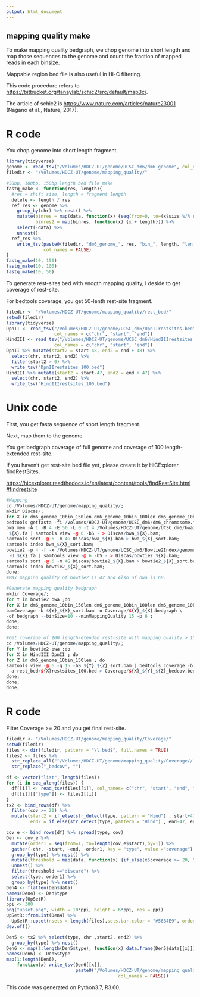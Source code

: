 ```yaml
---
output: html_document
---
```


## mapping quality make
To make mapping quality bedgraph, we chop genome into short length and map those sequences to the genome and count the fraction of mapped reads in each binsize.

Mappable region bed file is also useful in Hi-C filtering.

This code procedure refers to <https://bitbucket.org/tanaylab/schic2/src/default/map3c/>.

The article of schic2 is <https://www.nature.com/articles/nature23001> (Nagano et al., Nature, 2017).

# R code
You chop genome into short length fragment.

```r
library(tidyverse)
genome <- read_tsv("/Volumes/HDCZ-UT/genome/UCSC_dm6/dm6.genome", col_names = c("chr", "size"))
filedir <- "/Volumes/HDCZ-UT/genome/mapping_quality/"

#50bp, 100bp, 150bp length bed file make
fastq_make <- function(res, length){
  #res = shift size, length = fragment length
  delete <- length / res
  ref_res <- genome %>%
    group_by(chr) %>% nest() %>%
    mutate(binres = map(data, function(x) {seq(from=0, to=(x$size %/% res - delete)*res, by = res)}),
           binres2 = map(binres, function(x) {x + length})) %>%
    select(-data) %>%
    unnest()
  ref_res %>%
    write_tsv(paste0(filedir, "dm6_genome_", res, "bin_", length, "len.bed"), 
              col_names = FALSE)
}
fastq_make(10, 150)
fastq_make(10, 100)
fastq_make(10, 50)
```

To generate rest-sites bed with enogth mapping quality, I deside to get coverage of rest-site.

For bedtools coverage, you get 50-lenth rest-site fragment.

```r
filedir <- "/Volumes/HDCZ-UT/genome/mapping_quality/rest_bed/"
setwd(filedir)
library(tidyverse)
DpnII <- read_tsv("/Volumes/HDCZ-UT/genome/UCSC_dm6/DpnIIrestsites.bed",
                  col_names = c("chr", "start", "end"))
HindIII <- read_tsv("/Volumes/HDCZ-UT/genome/UCSC_dm6/HindIIIrestsites.bed",
                  col_names = c("chr", "start", "end"))
DpnII %>% mutate(start2 = start-48, end2 = end + 48) %>%
  select(chr, start2, end2) %>%
  filter(start2 > 0) %>%
  write_tsv("DpnIIrestsites_100.bed")
HindIII %>% mutate(start2 = start-47, end2 = end + 47) %>%
  select(chr, start2, end2) %>%
  write_tsv("HindIIIrestsites_100.bed")
```

# Unix code
First, you get fasta sequence of short length fragment.

Next, map them to the genome.

You get bedgraph coverage of full genome and coverage of 100 length-extended rest-site.

If you haven't get rest-site bed file yet, please create it by HiCExplorer findRestSites.

<https://hicexplorer.readthedocs.io/en/latest/content/tools/findRestSite.html#findrestsite>

```r
#Mapping
cd /Volumes/HDCZ-UT/genome/mapping_quality/;
mkdir Discas/;
for X in dm6_genome_10bin_150len dm6_genome_10bin_100len dm6_genome_10bin_50len; do
bedtools getfasta -fi /Volumes/HDCZ-UT/genome/UCSC_dm6/dm6_chromosome.fa -bed ${X}.bed > ${X}.fa;
bwa mem -A 1 -B 4 -E 50 -L 0 -t 4 /Volumes/HDCZ-UT/genome/UCSC_dm6/bwaIndex/bwa_dm6_genome \
 ${X}.fa | samtools view -@ 6 -bS - > Discas/bwa_${X}.bam;
samtools sort -@ 6 -m 4G Discas/bwa_${X}.bam > bwa_${X}_sort.bam;
samtools index bwa_${X}_sort.bam;
bowtie2 -p 4 -f -x /Volumes/HDCZ-UT/genome/UCSC_dm6/Bowtie2Index/genome \
 -U ${X}.fa | samtools view -@ 6 -bS - > Discas/bowtie2_${X}.bam;
samtools sort -@ 6 -m 4G Discas/bowtie2_${X}.bam > bowtie2_${X}_sort.bam;
samtools index bowtie2_${X}_sort.bam;
done;
#Max mapping quality of bowtie2 is 42 and Also of bwa is 60.

#Generate mapping quality bedgraph
mkdir Coverage/;
for Y in bowtie2 bwa ;do
for X in dm6_genome_10bin_150len dm6_genome_10bin_100len dm6_genome_10bin_50len; do
bamCoverage -b ${Y}_${X}_sort.bam -o Coverage/${Y}_${X}.bedgraph \
-of bedgraph --binSize=10 --minMappingQuality 15 -p 6 ;
done;
done;

#Get coverage of 100 length-etended rest-site with mapping quality > 15.
cd /Volumes/HDCZ-UT/genome/mapping_quality/;
for Y in bowtie2 bwa ;do
for X in HindIII DpnII ; do
for Z in dm6_genome_10bin_150len ; do
samtools view -@ 6 -q 15 -bS ${Y}_${Z}_sort.bam | bedtools coverage -b stdin \
 -a rest_bed/${X}restsites_100.bed > Coverage/${X}_${Y}_${Z}_bedcov.bed;
done;
done;
done;
```

# R code
Filter Coverage >= 20 and you get final rest-site.

```r
filedir <- "/Volumes/HDCZ-UT/genome/mapping_quality/Coverage/"
setwd(filedir)
files <- dir(filedir, pattern = "\\.bed$", full.names = TRUE)
files2 <- files %>%
  str_replace_all("^/Volumes/HDCZ-UT/genome/mapping_quality/Coverage//|.bed$", "") %>%
  str_replace("_bedcov", "")

df <- vector("list", length(files))
for (i in seq_along(files)) {
  df[[i]] <- read_tsv(files[[i]], col_names= c("chr", "start", "end", "cov"))
  df[[i]][["type"]] <- files2[[i]]
}
tx2 <- bind_rows(df) %>%
  filter(cov >= 20) %>%
  mutate(start2 = if_else(str_detect(type, pattern = "Hind") , start+47, start+48),
         end2 = if_else(str_detect(type, pattern = "Hind") , end-47, end-48))

cov_e <- bind_rows(df) %>% spread(type, cov)
Den <- cov_e %>%
  mutate(order1 = seq(from=1, to=length(cov_e$start),by=1)) %>%
  gather(-chr, -start, -end, -order1, key = "type", value ="coverage") %>%
  group_by(type) %>% nest() %>%
  mutate(threshold = map(data, function(x) {if_else(x$coverage >= 20, "valid", "discard")})) %>% 
  unnest() %>%
  filter(threshold =="discard") %>% 
  select(type, order1) %>%
  group_by(type) %>% nest()
Den4 <- flatten(Den$data)
names(Den4) <- Den$type
library(UpSetR)
ppi <- 300
png("upset.png", width = 10*ppi, height = 6*ppi, res = ppi)
UpSetR::fromList(Den4) %>%
  UpSetR::upset(nsets = length(files),sets.bar.color = "#56B4E9", order.by="freq", nintersects = NA)
dev.off()

Den5 <- tx2 %>% select(type, chr ,start2, end2) %>% 
  group_by(type) %>% nest()
Den6 <- map(1:length(Den5$type), function(x) data.frame(Den5$data[[x]]))
names(Den6) <- Den5$type
map(1:length(Den6), 
    function(x) write_tsv(Den6[[x]],
                          paste0("/Volumes/HDCZ-UT/genome/mapping_quality/filterbed/", names(Den6[x]), ".bed"),
                                          col_names = FALSE))
```

This code was generated on Python3.7, R3.60.
